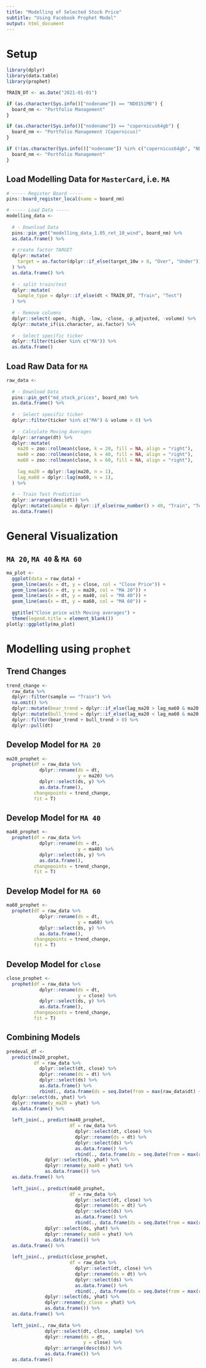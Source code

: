 ```yaml
---
title: "Modelling of Selected Stock Price"
subtitle: "Using Facebook Prophet Model"
output: html_document
---
```


# Setup
```r
library(dplyr)
library(data.table)
library(prophet)

TRAIN_DT <- as.Date("2021-01-01")

if (as.character(Sys.info()["nodename"]) == "ND0151MB") {
  board_nm <- "Portfolio Management"
}

if (as.character(Sys.info()["nodename"]) == "copernicus64gb") {
  board_nm <- "Portfolio Management (Copernicus)"
}

if (!(as.character(Sys.info()["nodename"]) %in% c("copernicus64gb", "ND0151MB"))) {
  board_nm <- "Portfolio Management"
}
```

## Load Modelling Data for `MasterCard`, i.e. `MA`
```r
# ----- Register Board -----
pins::board_register_local(name = board_nm)

# ----- Load Data -----
modelling_data <- 
  
  # - Download Data
  pins::pin_get("modelling_data_1.05_ret_10_wind", board_nm) %>% 
  as.data.frame() %>% 
  
  # create factor TARGET
  dplyr::mutate(
    target = as.factor(dplyr::if_else(target_10w > 0, "Over", "Under"))
  ) %>% 
  as.data.frame() %>% 
  
  # - split train/test
  dplyr::mutate(
    sample_type = dplyr::if_else(dt < TRAIN_DT, "Train", "Test")
  ) %>% 
  
  # - Remove columns
  dplyr::select(-open, -high, -low, -close, -p_adjusted, -volume) %>% 
  dplyr::mutate_if(is.character, as.factor) %>% 
  
  # - Select specific ticker
  dplyr::filter(ticker %in% c("MA")) %>% 
  as.data.frame()
```

## Load Raw Data for `MA`
```r
raw_data <- 
  
  # - Download Data
  pins::pin_get("md_stock_prices", board_nm) %>% 
  as.data.frame() %>% 
  
  # - Select specific ticker
  dplyr::filter(ticker %in% c("MA") & volume > 0) %>% 
  
  # - Calculate Moving Averages
  dplyr::arrange(dt) %>%
  dplyr::mutate(
    ma20 = zoo::rollmean(close, k = 20, fill = NA, align = "right"),
    ma40 = zoo::rollmean(close, k = 40, fill = NA, align = "right"),
    ma60 = zoo::rollmean(close, k = 60, fill = NA, align = "right"),
    
    lag_ma20 = dplyr::lag(ma20, n = 1),
    lag_ma60 = dplyr::lag(ma60, n = 1),
  ) %>% 
  
  # - Train Test Prediction
  dplyr::arrange(desc(dt)) %>% 
  dplyr::mutate(sample = dplyr::if_else(row_number() > 40, "Train", "Test")) %>% 
  as.data.frame()
```

# General Visualization

## `MA 20`, `MA 40` & `MA 60`
```r
ma_plot <-
  ggplot(data = raw_data) +
  geom_line(aes(x = dt, y = close, col = "Close Price")) +
  geom_line(aes(x = dt, y = ma20, col = "MA 20")) +
  geom_line(aes(x = dt, y = ma40, col = "MA 40")) +
  geom_line(aes(x = dt, y = ma60, col = "MA 60")) +
  
  ggtitle("Close price with Moving averages") +
  theme(legend.title = element_blank())
plotly::ggplotly(ma_plot)
```

# Modelling using `prophet`

## Trend Changes
```r
trend_change <- 
  raw_data %>% 
  dplyr::filter(sample == "Train") %>% 
  na.omit() %>% 
  dplyr::mutate(bear_trend = dplyr::if_else(lag_ma20 > lag_ma60 & ma20 < ma60, 1, 0)) %>% 
  dplyr::mutate(bull_trend = dplyr::if_else(lag_ma20 < lag_ma60 & ma20 > ma60, 1, 0)) %>% 
  dplyr::filter(bear_trend + bull_trend > 0) %>% 
  dplyr::pull(dt)
```

## Develop Model for `MA 20`
```r
ma20_prophet <- 
  prophet(df = raw_data %>%
            dplyr::rename(ds = dt,
                          y = ma20) %>% 
            dplyr::select(ds, y) %>% 
            as.data.frame(), 
          changepoints = trend_change,
          fit = T)
```

## Develop Model for `MA 40`
```r
ma40_prophet <- 
  prophet(df = raw_data %>%
            dplyr::rename(ds = dt,
                          y = ma40) %>% 
            dplyr::select(ds, y) %>% 
            as.data.frame(), 
          changepoints = trend_change,
          fit = T)
```

## Develop Model for `MA 60`
```r
ma60_prophet <- 
  prophet(df = raw_data %>%
            dplyr::rename(ds = dt,
                          y = ma60) %>% 
            dplyr::select(ds, y) %>% 
            as.data.frame(),
          changepoints = trend_change,
          fit = T)
```

## Develop Model for `close`
```r
close_prophet <- 
  prophet(df = raw_data %>%
            dplyr::rename(ds = dt,
                          y = close) %>% 
            dplyr::select(ds, y) %>% 
            as.data.frame(),
          changepoints = trend_change,
          fit = T)
```

## Combining Models
```r
predeval_df <- 
  predict(ma20_prophet, 
          df = raw_data %>%
            dplyr::select(dt, close) %>% 
            dplyr::rename(ds = dt) %>% 
            dplyr::select(ds) %>%
            as.data.frame() %>% 
            rbind(., data.frame(ds = seq.Date(from = max(raw_data$dt) + 1, length.out = 60, by = 1)))) %>% 
  dplyr::select(ds, yhat) %>% 
  dplyr::rename(y_ma20 = yhat) %>% 
  as.data.frame() %>% 
  
  left_join(., predict(ma40_prophet, 
                       df = raw_data %>%
                         dplyr::select(dt, close) %>% 
                         dplyr::rename(ds = dt) %>% 
                         dplyr::select(ds) %>%
                         as.data.frame() %>% 
                         rbind(., data.frame(ds = seq.Date(from = max(raw_data$dt) + 1, length.out = 60, by = 1)))) %>% 
              dplyr::select(ds, yhat) %>% 
              dplyr::rename(y_ma40 = yhat) %>% 
              as.data.frame()) %>% 
  as.data.frame() %>% 
  
  left_join(., predict(ma60_prophet, 
                       df = raw_data %>%
                         dplyr::select(dt, close) %>% 
                         dplyr::rename(ds = dt) %>% 
                         dplyr::select(ds) %>%
                         as.data.frame() %>% 
                         rbind(., data.frame(ds = seq.Date(from = max(raw_data$dt) + 1, length.out = 60, by = 1)))) %>% 
              dplyr::select(ds, yhat) %>% 
              dplyr::rename(y_ma60 = yhat) %>% 
              as.data.frame()) %>% 
  as.data.frame() %>% 
  
  left_join(., predict(close_prophet, 
                       df = raw_data %>%
                         dplyr::select(dt, close) %>% 
                         dplyr::rename(ds = dt) %>% 
                         dplyr::select(ds) %>%
                         as.data.frame() %>% 
                         rbind(., data.frame(ds = seq.Date(from = max(raw_data$dt) + 1, length.out = 60, by = 1)))) %>% 
              dplyr::select(ds, yhat) %>% 
              dplyr::rename(y_close = yhat) %>% 
              as.data.frame()) %>% 
  as.data.frame() %>% 
  
  left_join(., raw_data %>%
              dplyr::select(dt, close, sample) %>% 
              dplyr::rename(ds = dt,
                            y = close) %>% 
              dplyr::arrange(desc(ds)) %>%
              as.data.frame()) %>% 
  as.data.frame()
```